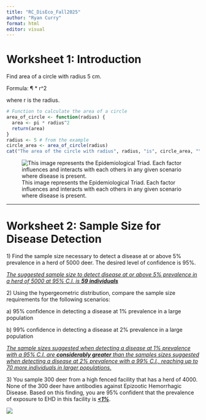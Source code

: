 ---
title: "RC_DisEco_Fall2025"
author: "Ryan Curry"
format: html
editor: visual
---

# Worksheet 1: Introduction

Find area of a circle with radius 5 cm.

Formula: ¶ \* r\^2

where r is the radius.

```{r}
# Function to calculate the area of a circle
area_of_circle <- function(radius) {
  area <- pi * radius^2
  return(area)
}
radius <- 5 # from the example
circle_area <- area_of_circle(radius)
cat("The area of the circle with radius", radius, "is", circle_area, "\n")
```

![This image represents the Epidemiological Triad. Each factor influences and interacts with each others in any given scenario where disease is present.](images/clipboard-3074607886.png)

------------------------------------------------------------------------

# Worksheet 2: Sample Size for Disease Detection

1\) Find the sample size necessary to detect a disease at or above 5% prevalence in a herd of 5000 deer. The desired level of confidence is 95%.

[*The suggested sample size to detect disease at or above 5% prevalence in a herd of 5000 at 95% C.I. is **59 individuals***]{.underline}

2\) Using the hypergeometric distribution, compare the sample size requirements for the following scenarios:

a\) 95% confidence in detecting a disease at 1% prevalence in a large population

b\) 99% confidence in detecting a disease at 2% prevalence in a large population

[*The sample sizes suggested when detecting a disease at 1% prevalence with a 95% C.I. are **considerably greater** than the samples sizes suggested when detecting a disease at 2% prevalence with a 99% C.I., reaching up to 70 more individuals in larger populations.*]{.underline}

3\) You sample 300 deer from a high fenced facility that has a herd of 4000. None of the 300 deer have antibodies against Epizootic Hemorrhagic Disease. Based on this finding, you are 95% confident that the prevalence of exposure to EHD in this facility is [***\<1%***]{.underline}.

![](images/ss_table.png)
